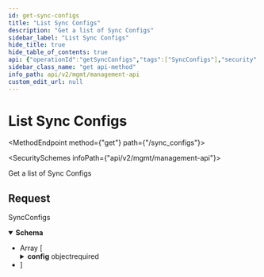 ```yaml
---
id: get-sync-configs
title: "List Sync Configs"
description: "Get a list of Sync Configs"
sidebar_label: "List Sync Configs"
hide_title: true
hide_table_of_contents: true
api: {"operationId":"getSyncConfigs","tags":["SyncConfigs"],"security":[{"x-api-key":[]}],"description":"Get a list of Sync Configs","responses":{"200":{"description":"SyncConfigs","content":{"application/json":{"schema":{"type":"array","items":{"type":"object","properties":{"id":{"type":"string","example":"465fdcb7-26b4-4090-894c-67cab41022bb"},"application_id":{"type":"string","example":"9572d08b-f19f-48cc-a992-1eb7031d3f6a"},"destination_id":{"type":"string","example":"6e7baa88-84dd-4dbc-902a-14522c2984eb"},"provider_id":{"type":"string","example":"7f72ec07-e5c1-47fd-8cf5-e71dd13873af"},"config":{"type":"object","properties":{"default_config":{"type":"object","description":"Configuration options for \"how\" to sync.","properties":{"period_ms":{"type":"integer","minimum":60000,"example":60000,"description":"The period (in milliseconds) to run the sync."},"strategy":{"type":"string","enum":["full then incremental","full only"],"description":"\\\"full then incremental\\\" will run a full sync on the first run, then incremental syncs. \\\"full only\\\" will run a full sync on every run."},"auto_start_on_connection":{"type":"boolean","description":"If true, the sync will start automatically when the connection is created.\nDefault: true\n"}},"required":["period_ms","strategy"]},"common_objects":{"description":"A list of Supaglue objects to be synced.","type":"array","items":{"type":"object","properties":{"object":{"type":"string","description":"The Supaglue object name","example":"contact"}},"required":["object"]}},"standard_objects":{"description":"A list of case-sensitive Provider objects to be synced.","type":"array","items":{"type":"object","properties":{"object":{"type":"string","description":"The Provider object name (case sensitive)","example":"Contact"}},"required":["object"]}},"custom_objects":{"description":"A list of case-sensitive Provider objects to be synced.","type":"array","items":{"type":"object","properties":{"object":{"type":"string","description":"The Supaglue object name (case sensitive)","example":"Contact__c"}},"required":["object"]}},"entities":{"type":"array","items":{"type":"object","properties":{"entity_id":{"type":"string","example":"3a82409f-c98f-4d25-bbd8-3335de3f12cc"}},"required":["entity_id"]}}},"required":["default_config"],"title":"sync_config_data"}},"required":["id","application_id","destination_id","provider_id","config"],"title":"sync_config"}}}}}},"method":"get","path":"/sync_configs","servers":[{"url":"https://api.supaglue.io/mgmt/v2","description":"Supaglue API"}],"securitySchemes":{"x-api-key":{"type":"apiKey","name":"x-api-key","in":"header","description":"API key to allow developers to access the API"}},"info":{"version":"0.13.14","title":"Management API","contact":{"name":"Supaglue","email":"docs@supaglue.com","url":"https://supaglue.com"},"description":"#### Introduction\n\nWelcome to the Management API documentation. You can use this API to manage customer integrations and connections.\n\n[![Run in Postman](https://run.pstmn.io/button.svg)](https://www.postman.com/supaglue/workspace/supaglue-public/overview)\n\n#### Base API URL\n\n```\nhttps://api.supaglue.io/mgmt/v2\n```\n"},"postman":{"name":"List Sync Configs","description":{"content":"Get a list of Sync Configs","type":"text/plain"},"url":{"path":["sync_configs"],"host":["{{baseUrl}}"],"query":[],"variable":[]},"header":[{"key":"Accept","value":"application/json"}],"method":"GET","auth":{"type":"apikey","apikey":[{"type":"any","value":"x-api-key","key":"key"},{"type":"any","value":"<API Key>","key":"value"},{"type":"any","value":"header","key":"in"}]}}}
sidebar_class_name: "get api-method"
info_path: api/v2/mgmt/management-api
custom_edit_url: null
---
```



<h1 className={"openapi__heading"}>List Sync Configs</h1>

<MethodEndpoint method={"get"} path={"/sync_configs"}></MethodEndpoint>

<SecuritySchemes infoPath={"api/v2/mgmt/management-api"}></SecuritySchemes>



Get a list of Sync Configs

## Request

<div><div><ApiTabs><TabItem label={"200"} value={"200"}><div>

SyncConfigs

</div><div><MimeTabs className={"openapi-tabs__mime"} schemaType={"response"}><TabItem label={"application/json"} value={"application/json"}><SchemaTabs className={"openapi-tabs__schema"}><TabItem label={"Schema"} value={"Schema"}><details style={{}} className={"openapi-markdown__details response"} data-collapsed={false} open={true}><summary style={{}} className={"openapi-markdown__details-summary-response"}><strong>Schema</strong></summary><div style={{"textAlign":"left","marginLeft":"1rem"}}></div><ul style={{"marginLeft":"1rem"}}><li><div style={{"fontSize":"var(--ifm-code-font-size)","opacity":"0.6","marginLeft":"-.5rem","paddingBottom":".5rem"}}>Array [</div></li><SchemaItem collapsible={false} name={"id"} required={true} schemaName={"string"} qualifierMessage={undefined} schema={{"type":"string","example":"465fdcb7-26b4-4090-894c-67cab41022bb"}}></SchemaItem><SchemaItem collapsible={false} name={"application_id"} required={true} schemaName={"string"} qualifierMessage={undefined} schema={{"type":"string","example":"9572d08b-f19f-48cc-a992-1eb7031d3f6a"}}></SchemaItem><SchemaItem collapsible={false} name={"destination_id"} required={true} schemaName={"string"} qualifierMessage={undefined} schema={{"type":"string","example":"6e7baa88-84dd-4dbc-902a-14522c2984eb"}}></SchemaItem><SchemaItem collapsible={false} name={"provider_id"} required={true} schemaName={"string"} qualifierMessage={undefined} schema={{"type":"string","example":"7f72ec07-e5c1-47fd-8cf5-e71dd13873af"}}></SchemaItem><SchemaItem collapsible={true} className={"schemaItem"}><details style={{}} className={"openapi-markdown__details"}><summary style={{}}><span className={"openapi-schema__container"}><strong className={"openapi-schema__property"}>config</strong><span className={"openapi-schema__name"}> object</span><span className={"openapi-schema__divider"}></span><span className={"openapi-schema__required"}>required</span></span></summary><div style={{"marginLeft":"1rem"}}><SchemaItem collapsible={true} className={"schemaItem"}><details style={{}} className={"openapi-markdown__details"}><summary style={{}}><span className={"openapi-schema__container"}><strong className={"openapi-schema__property"}>default_config</strong><span className={"openapi-schema__name"}> object</span><span className={"openapi-schema__divider"}></span><span className={"openapi-schema__required"}>required</span></span></summary><div style={{"marginLeft":"1rem"}}><div style={{"marginTop":".5rem","marginBottom":".5rem"}}>

Configuration options for "how" to sync.

</div><SchemaItem collapsible={false} name={"period_ms"} required={true} schemaName={"integer"} qualifierMessage={"**Possible values:** `>= 60000`"} schema={{"type":"integer","minimum":60000,"example":60000,"description":"The period (in milliseconds) to run the sync."}}></SchemaItem><SchemaItem collapsible={false} name={"strategy"} required={true} schemaName={"string"} qualifierMessage={"**Possible values:** [`full then incremental`, `full only`]"} schema={{"type":"string","enum":["full then incremental","full only"],"description":"\\\"full then incremental\\\" will run a full sync on the first run, then incremental syncs. \\\"full only\\\" will run a full sync on every run."}}></SchemaItem><SchemaItem collapsible={false} name={"auto_start_on_connection"} required={false} schemaName={"boolean"} qualifierMessage={undefined} schema={{"type":"boolean","description":"If true, the sync will start automatically when the connection is created.\nDefault: true\n"}}></SchemaItem></div></details></SchemaItem><SchemaItem collapsible={true} className={"schemaItem"}><details style={{}} className={"openapi-markdown__details"}><summary style={{}}><span className={"openapi-schema__container"}><strong className={"openapi-schema__property"}>common_objects</strong><span className={"openapi-schema__name"}> object[]</span></span></summary><div style={{"marginLeft":"1rem"}}><div style={{"marginTop":".5rem","marginBottom":".5rem"}}>

A list of Supaglue objects to be synced.

</div><li><div style={{"fontSize":"var(--ifm-code-font-size)","opacity":"0.6","marginLeft":"-.5rem","paddingBottom":".5rem"}}>Array [</div></li><SchemaItem collapsible={false} name={"object"} required={true} schemaName={"string"} qualifierMessage={undefined} schema={{"type":"string","description":"The Supaglue object name","example":"contact"}}></SchemaItem><li><div style={{"fontSize":"var(--ifm-code-font-size)","opacity":"0.6","marginLeft":"-.5rem"}}>]</div></li></div></details></SchemaItem><SchemaItem collapsible={true} className={"schemaItem"}><details style={{}} className={"openapi-markdown__details"}><summary style={{}}><span className={"openapi-schema__container"}><strong className={"openapi-schema__property"}>standard_objects</strong><span className={"openapi-schema__name"}> object[]</span></span></summary><div style={{"marginLeft":"1rem"}}><div style={{"marginTop":".5rem","marginBottom":".5rem"}}>

A list of case-sensitive Provider objects to be synced.

</div><li><div style={{"fontSize":"var(--ifm-code-font-size)","opacity":"0.6","marginLeft":"-.5rem","paddingBottom":".5rem"}}>Array [</div></li><SchemaItem collapsible={false} name={"object"} required={true} schemaName={"string"} qualifierMessage={undefined} schema={{"type":"string","description":"The Provider object name (case sensitive)","example":"Contact"}}></SchemaItem><li><div style={{"fontSize":"var(--ifm-code-font-size)","opacity":"0.6","marginLeft":"-.5rem"}}>]</div></li></div></details></SchemaItem><SchemaItem collapsible={true} className={"schemaItem"}><details style={{}} className={"openapi-markdown__details"}><summary style={{}}><span className={"openapi-schema__container"}><strong className={"openapi-schema__property"}>custom_objects</strong><span className={"openapi-schema__name"}> object[]</span></span></summary><div style={{"marginLeft":"1rem"}}><div style={{"marginTop":".5rem","marginBottom":".5rem"}}>

A list of case-sensitive Provider objects to be synced.

</div><li><div style={{"fontSize":"var(--ifm-code-font-size)","opacity":"0.6","marginLeft":"-.5rem","paddingBottom":".5rem"}}>Array [</div></li><SchemaItem collapsible={false} name={"object"} required={true} schemaName={"string"} qualifierMessage={undefined} schema={{"type":"string","description":"The Supaglue object name (case sensitive)","example":"Contact__c"}}></SchemaItem><li><div style={{"fontSize":"var(--ifm-code-font-size)","opacity":"0.6","marginLeft":"-.5rem"}}>]</div></li></div></details></SchemaItem><SchemaItem collapsible={true} className={"schemaItem"}><details style={{}} className={"openapi-markdown__details"}><summary style={{}}><span className={"openapi-schema__container"}><strong className={"openapi-schema__property"}>entities</strong><span className={"openapi-schema__name"}> object[]</span></span></summary><div style={{"marginLeft":"1rem"}}><li><div style={{"fontSize":"var(--ifm-code-font-size)","opacity":"0.6","marginLeft":"-.5rem","paddingBottom":".5rem"}}>Array [</div></li><SchemaItem collapsible={false} name={"entity_id"} required={true} schemaName={"string"} qualifierMessage={undefined} schema={{"type":"string","example":"3a82409f-c98f-4d25-bbd8-3335de3f12cc"}}></SchemaItem><li><div style={{"fontSize":"var(--ifm-code-font-size)","opacity":"0.6","marginLeft":"-.5rem"}}>]</div></li></div></details></SchemaItem></div></details></SchemaItem><li><div style={{"fontSize":"var(--ifm-code-font-size)","opacity":"0.6","marginLeft":"-.5rem"}}>]</div></li></ul></details></TabItem><TabItem label={"Example (from schema)"} value={"Example (from schema)"}><ResponseSamples responseExample={"[\n  {\n    \"id\": \"465fdcb7-26b4-4090-894c-67cab41022bb\",\n    \"application_id\": \"9572d08b-f19f-48cc-a992-1eb7031d3f6a\",\n    \"destination_id\": \"6e7baa88-84dd-4dbc-902a-14522c2984eb\",\n    \"provider_id\": \"7f72ec07-e5c1-47fd-8cf5-e71dd13873af\",\n    \"config\": {\n      \"default_config\": {\n        \"period_ms\": 60000,\n        \"strategy\": \"full then incremental\",\n        \"auto_start_on_connection\": true\n      },\n      \"common_objects\": [\n        {\n          \"object\": \"contact\"\n        }\n      ],\n      \"standard_objects\": [\n        {\n          \"object\": \"Contact\"\n        }\n      ],\n      \"custom_objects\": [\n        {\n          \"object\": \"Contact__c\"\n        }\n      ],\n      \"entities\": [\n        {\n          \"entity_id\": \"3a82409f-c98f-4d25-bbd8-3335de3f12cc\"\n        }\n      ]\n    }\n  }\n]"} language={"json"}></ResponseSamples></TabItem></SchemaTabs></TabItem></MimeTabs></div></TabItem></ApiTabs></div></div>
      